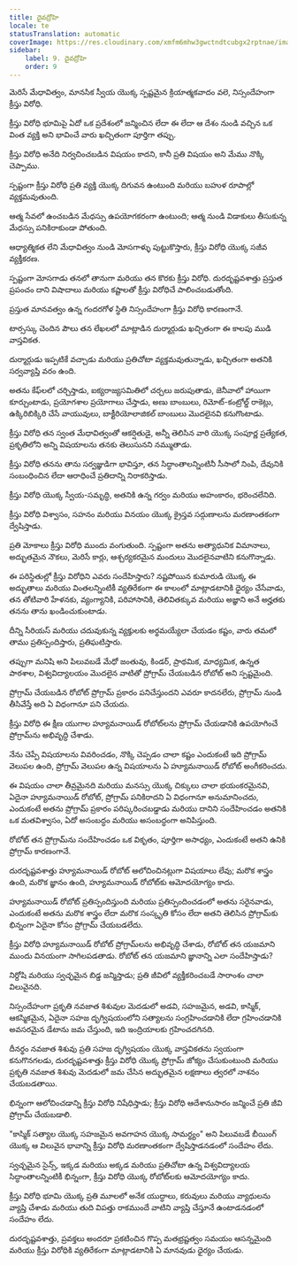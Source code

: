 ```yaml
---
title: దైవద్రోహి
locale: te
statusTranslation: automatic
coverImage: https://res.cloudinary.com/xmfm6mhw3gwctndtcubgx2rptnae/image/upload/v1741354419/small_cover_la_gran_rebelion_28716e29d2.webp
sidebar:
    label: 9. దైవద్రోహి
    order: 9
---
```

మెరిసే మేధావిత్వం, మానసిక స్వీయ యొక్క స్పష్టమైన క్రియాత్మకవాదం వలె, నిస్సందేహంగా క్రీస్తు విరోధి.

క్రీస్తు విరోధి భూమిపై ఏదో ఒక ప్రదేశంలో జన్మించిన లేదా ఈ లేదా ఆ దేశం నుండి వచ్చిన ఒక వింత వ్యక్తి అని భావించే వారు ఖచ్చితంగా పూర్తిగా తప్పు.

క్రీస్తు విరోధి అనేది నిర్వచించబడిన విషయం కాదని, కానీ ప్రతి విషయం అని మేము నొక్కి చెప్పాము.

స్పష్టంగా క్రీస్తు విరోధి ప్రతి వ్యక్తి యొక్క దిగువన ఉంటుంది మరియు బహుళ రూపాల్లో వ్యక్తమవుతుంది.

ఆత్మ సేవలో ఉంచబడిన మేధస్సు ఉపయోగకరంగా ఉంటుంది; ఆత్మ నుండి విడాకులు తీసుకున్న మేధస్సు పనికిరాకుండా పోతుంది.

ఆధ్యాత్మికత లేని మేధావిత్వం నుండి మోసగాళ్ళు పుట్టుకొస్తారు, క్రీస్తు విరోధి యొక్క సజీవ వ్యక్తీకరణ.

స్పష్టంగా మోసగాడు తనలో తానుగా మరియు తన కొరకు క్రీస్తు విరోధి. దురదృష్టవశాత్తు ప్రస్తుత ప్రపంచం దాని విషాదాలు మరియు కష్టాలతో క్రీస్తు విరోధిచే పాలించబడుతోంది.

ప్రస్తుత మానవత్వం ఉన్న గందరగోళ స్థితి నిస్సందేహంగా క్రీస్తు విరోధి కారణంగానే.

టార్సస్కు చెందిన పౌలు తన లేఖలలో మాట్లాడిన దుర్మార్గుడు ఖచ్చితంగా ఈ కాలపు ముడి వాస్తవికత.

దుర్మార్గుడు ఇప్పటికే వచ్చాడు మరియు ప్రతిచోటా వ్యక్తమవుతున్నాడు, ఖచ్చితంగా అతనికి సర్వవ్యాప్తి వరం ఉంది.

అతను కేఫ్‌లలో చర్చిస్తాడు, ఐక్యరాజ్యసమితిలో చర్చలు జరుపుతాడు, జెనీవాలో హాయిగా కూర్చుంటాడు, ప్రయోగశాల ప్రయోగాలు చేస్తాడు, అణు బాంబులు, రిమోట్-కంట్రోల్డ్ రాకెట్లు, ఉక్కిరిబిక్కిరి చేసే వాయువులు, బాక్టీరియోలాజికల్ బాంబులు మొదలైనవి కనుగొంటాడు.

క్రీస్తు విరోధి తన స్వంత మేధావిత్వంతో ఆకర్షితుడై, అన్నీ తెలిసిన వారి యొక్క సంపూర్ణ ప్రత్యేకత, ప్రకృతిలోని అన్ని విషయాలను తనకు తెలుసునని నమ్ముతాడు.

క్రీస్తు విరోధి తనను తాను సర్వజ్ఞుడిగా భావిస్తూ, తన సిద్ధాంతాలన్నింటినీ సీసాలో నింపి, దేవునికి సంబంధించిన లేదా ఆరాధించే ప్రతిదాన్ని నిరాకరిస్తాడు.

క్రీస్తు విరోధి యొక్క స్వీయ-సమృద్ధి, అతనికి ఉన్న గర్వం మరియు అహంకారం, భరించలేనిది.

క్రీస్తు విరోధి విశ్వాసం, సహనం మరియు వినయం యొక్క క్రైస్తవ సద్గుణాలను మరణాంతకంగా ద్వేషిస్తాడు.

ప్రతి మోకాలు క్రీస్తు విరోధి ముందు వంగుతుంది. స్పష్టంగా అతను అత్యాధునిక విమానాలు, అద్భుతమైన నౌకలు, మెరిసే కార్లు, ఆశ్చర్యకరమైన మందులు మొదలైనవాటిని కనుగొన్నాడు.

ఈ పరిస్థితుల్లో క్రీస్తు విరోధిని ఎవరు సందేహిస్తారు? నష్టపోయిన కుమారుడి యొక్క ఈ అద్భుతాలు మరియు వింతలన్నింటికీ వ్యతిరేకంగా ఈ కాలంలో మాట్లాడటానికి ధైర్యం చేసేవాడు, తన తోటివారి హేళనకు, వ్యంగ్యానికి, పరిహాసానికి, తెలివితక్కువ మరియు అజ్ఞాని అనే అర్హతకు తనను తాను ఖండించుకుంటాడు.

దీన్ని సీరియస్ మరియు చదువుకున్న వ్యక్తులకు అర్థమయ్యేలా చేయడం కష్టం, వారు తమలో తాము ప్రతిస్పందిస్తారు, ప్రతిఘటిస్తారు.

తప్పుగా మనిషి అని పిలువబడే మేధో జంతువు, కిండర్, ప్రాథమిక, మాధ్యమిక, ఉన్నత పాఠశాల, విశ్వవిద్యాలయం మొదలైన వాటితో ప్రోగ్రామ్ చేయబడిన రోబోట్ అని స్పష్టమైంది.

ప్రోగ్రామ్ చేయబడిన రోబోట్ ప్రోగ్రామ్ ప్రకారం పనిచేస్తుందని ఎవరూ కాదనలేరు, ప్రోగ్రామ్ నుండి తీసివేస్తే అది ఏ విధంగానూ పని చేయదు.

క్రీస్తు విరోధి ఈ క్షీణ యుగాల హ్యూమనాయిడ్ రోబోట్‌లను ప్రోగ్రామ్ చేయడానికి ఉపయోగించే ప్రోగ్రామ్‌ను అభివృద్ధి చేశాడు.

నేను చెప్పే విషయాలను వివరించడం, నొక్కి చెప్పడం చాలా కష్టం ఎందుకంటే ఇది ప్రోగ్రామ్ వెలుపల ఉంది, ప్రోగ్రామ్ వెలుపల ఉన్న విషయాలను ఏ హ్యూమనాయిడ్ రోబోట్ అంగీకరించదు.

ఈ విషయం చాలా తీవ్రమైనది మరియు మనస్సు యొక్క చిక్కులు చాలా భయంకరమైనవి, ఏదైనా హ్యూమనాయిడ్ రోబోట్, ప్రోగ్రామ్ పనికిరాదని ఏ విధంగానూ అనుమానించదు, ఎందుకంటే అతను ప్రోగ్రామ్ ప్రకారం పరిష్కరించబడ్డాడు మరియు దానిని సందేహించడం అతనికి ఒక మతవిశ్వాసం, ఏదో అసంబద్ధం మరియు అసంబద్ధంగా అనిపిస్తుంది.

రోబోట్ తన ప్రోగ్రామ్‌ను సందేహించడం ఒక వికృతం, పూర్తిగా అసాధ్యం, ఎందుకంటే అతని ఉనికి ప్రోగ్రామ్ కారణంగానే.

దురదృష్టవశాత్తు హ్యూమనాయిడ్ రోబోట్ ఆలోచించినట్లుగా విషయాలు లేవు; మరొక శాస్త్రం ఉంది, మరొక జ్ఞానం ఉంది, హ్యూమనాయిడ్ రోబోట్‌కు ఆమోదయోగ్యం కాదు.

హ్యూమనాయిడ్ రోబోట్ ప్రతిస్పందిస్తుంది మరియు ప్రతిస్పందించడంలో అతను సరైనవాడు, ఎందుకంటే అతను మరొక శాస్త్రం లేదా మరొక సంస్కృతి కోసం లేదా అతని తెలిసిన ప్రోగ్రామ్‌కు భిన్నంగా ఏదైనా కోసం ప్రోగ్రామ్ చేయబడలేదు.

క్రీస్తు విరోధి హ్యూమనాయిడ్ రోబోట్ ప్రోగ్రామ్‌లను అభివృద్ధి చేశాడు, రోబోట్ తన యజమాని ముందు వినయంగా సాగిలపడతాడు. రోబోట్ తన యజమాని జ్ఞానాన్ని ఎలా సందేహిస్తాడు?

నిర్దోషి మరియు స్వచ్ఛమైన బిడ్డ జన్మిస్తాడు; ప్రతి జీవిలో వ్యక్తీకరించబడే సారాంశం చాలా విలువైనది.

నిస్సందేహంగా ప్రకృతి నవజాత శిశువుల మెదడులో అడవి, సహజమైన, అడవి, కాస్మిక్, ఆకస్మికమైన, ఏదైనా సహజ దృగ్విషయంలోని సత్యాలను సంగ్రహించడానికి లేదా గ్రహించడానికి అవసరమైన డేటాను జమ చేస్తుంది, ఇది ఇంద్రియాలకు గ్రహించదగినది.

దీనర్థం నవజాత శిశువు ప్రతి సహజ దృగ్విషయం యొక్క వాస్తవికతను స్వయంగా కనుగొనగలడు, దురదృష్టవశాత్తు క్రీస్తు విరోధి యొక్క ప్రోగ్రామ్ జోక్యం చేసుకుంటుంది మరియు ప్రకృతి నవజాత శిశువు మెదడులో జమ చేసిన అద్భుతమైన లక్షణాలు త్వరలో నాశనం చేయబడతాయి.

భిన్నంగా ఆలోచించడాన్ని క్రీస్తు విరోధి నిషేధిస్తాడు; క్రీస్తు విరోధి ఆదేశానుసారం జన్మించే ప్రతి జీవి ప్రోగ్రామ్ చేయబడాలి.

"కాస్మిక్ సత్యాల యొక్క సహజమైన అవగాహన యొక్క సామర్థ్యం" అని పిలువబడే బీయింగ్ యొక్క ఆ విలువైన భావాన్ని క్రీస్తు విరోధి మరణాంతకంగా ద్వేషిస్తాడనడంలో సందేహం లేదు.

స్వచ్ఛమైన సైన్స్, ఇక్కడ మరియు అక్కడ మరియు ప్రతిచోటా ఉన్న విశ్వవిద్యాలయ సిద్ధాంతాలన్నింటికీ భిన్నంగా, క్రీస్తు విరోధి యొక్క రోబోట్‌లకు ఆమోదయోగ్యం కాదు.

క్రీస్తు విరోధి భూమి యొక్క ప్రతి మూలలో అనేక యుద్ధాలు, కరువులు మరియు వ్యాధులను వ్యాప్తి చేశాడు మరియు తుది విపత్తు రాకముందే వాటిని వ్యాప్తి చేస్తూనే ఉంటాడనడంలో సందేహం లేదు.

దురదృష్టవశాత్తు, ప్రవక్తలు అందరూ ప్రకటించిన గొప్ప మతభ్రష్టత్వం సమయం ఆసన్నమైంది మరియు క్రీస్తు విరోధికి వ్యతిరేకంగా మాట్లాడటానికి ఏ మానవుడు ధైర్యం చేయడు.
